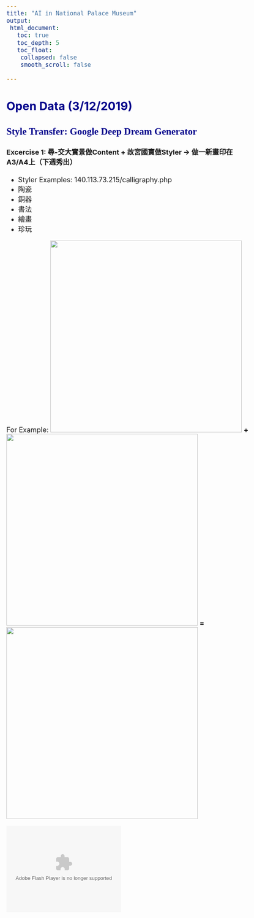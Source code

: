 ```yaml
---
title: "AI in National Palace Museum"
output:
 html_document:
   toc: true
   toc_depth: 5
   toc_float:
    collapsed: false
    smooth_scroll: false

---
```

<style type="text/css">

body{ /* Normal  */
      font-size: 18px;
  }
td {  /* Table  */
  
}
h1.title {
  font-size: 40px;
  color: DarkRed;
}
h1 { /* Header 1 */
  font-size: 35px;
  color: DarkBlue;
}
h2 { /* Header 2 */
    font-size: 30px;
  color: DarkBlue;
}
h3 { /* Header 3 */
  font-size: 25px;
  font-family: "Times New Roman", Times, serif;
  color: DarkBlue;
}
code.r{ /* Code block */
    font-size: 18px;
}
pre { /* Code block - determines code spacing between lines */
    font-size: 18px;
}

.thumbnail:hover {
    position:relative;
    width:1000px;
    height:auto;
    display:block;
    z-index:999;
}

</style>

## Open Data (3/12/2019)
  
### Style Transfer: Google Deep Dream Generator
#### Excercise 1: 尋-交大實景做Content + 故宮國寶做Styler -> 做一新畫印在A3/A4上（下週秀出） 
 - Styler Examples: 140.113.73.215/calligraphy.php    
 - 陶瓷
 - 銅器
 - 書法
 - 繪畫
 - 珍玩
  
For Example:
<img src="https://i.imgur.com/22aJPFK.jpg" class="thumbnail" width="500" /> 
**+**
<img src="https://i.imgur.com/nwjzwY2.jpg" class="thumbnail" width="500" />
**=**
<img src="https://i.imgur.com/uigps19.jpg" class="thumbnail" width="500" />



<object type="application/x-shockwave-flash" style="outline:none;" data="http://cdn.abowman.com/widgets/hamster/hamster.swf?up_bodyColor=DBBC67&up_tailColor=E6DEBE&up_bgColor=FFFFFF&up_wheelColor=FFFFFF&up_snoutColor=F7F4E9&up_earColor=D4C898&up_wheelCenterColor=E4EB2F&up_waterColor=E0EFFF&up_wheelSpokeColor=DEDEDE&up_eyeColor=000000&up_wheelOuterColor=FF4D4D&up_foodColor=cba920&up_feetColor=D4C898&" width="300" height="225"><param name="movie" value="http://cdn.abowman.com/widgets/hamster/hamster.swf?up_bodyColor=DBBC67&up_tailColor=E6DEBE&up_bgColor=FFFFFF&up_wheelColor=FFFFFF&up_snoutColor=F7F4E9&up_earColor=D4C898&up_wheelCenterColor=E4EB2F&up_waterColor=E0EFFF&up_wheelSpokeColor=DEDEDE&up_eyeColor=000000&up_wheelOuterColor=FF4D4D&up_foodColor=cba920&up_feetColor=D4C898&"></param><param name="AllowScriptAccess" value="always"></param><param name="wmode" value="opaque"></param></object>